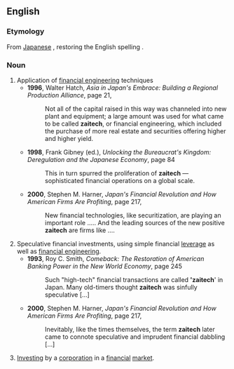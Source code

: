 ==English==

===Etymology===
From [[Japanese]] {{rfscript|Japanese}} {{term|zaiteku||wealth technology}}, restoring the English spelling {{term|tech}}.

===Noun===
{{en-noun}}

<!-- Of Japanese financial markets since their deregulation in 1984, -->
#Application of [[financial engineering]] techniques
#*'''1996''', Walter Hatch, ''Asia in Japan's Embrace: Building a Regional Production Alliance'', page 21,
#*:Not all of the capital raised in this way was channeled into new plant and equipment; a large amount was used for what came to be called '''zaitech''', or financial engineering, which included the purchase of more real estate and securities offering higher and higher yield.
#*'''1998''', Frank Gibney (ed.), ''Unlocking the Bureaucrat's Kingdom: Deregulation and the Japanese Economy'', page 84
#*:This in turn spurred the proliferation of '''zaitech''' — sophisticated financial operations on a global scale.
#*'''2000''', Stephen M. Harner, ''Japan's Financial Revolution and How American Firms Are Profiting'', page 217,
#*:New financial technologies, like securitization, are playing an important role ..... And the leading sources of the new positive '''zaitech''' are firms like ....
#Speculative financial investments, using simple financial [[leverage]] as well as [[financial engineering]].
#*'''1993''', Roy C. Smith, ''Comeback: The Restoration of American Banking Power in the New World Economy'', page 245
#*:Such "high-tech" financial transactions are called ''''zaitech'''' in Japan. Many old-timers thought '''zaitech''' was sinfully speculative […]
#*'''2000''', Stephen M. Harner, ''Japan's Financial Revolution and How American Firms Are Profiting'', page 217,
#*:Inevitably, like the times themselves, the term '''zaitech''' later came to connote speculative and imprudent financial dabbling […]
# {{rfv-sense}} [[invest|Investing]] by a [[corporation]] in a [[financial]] [[market]].